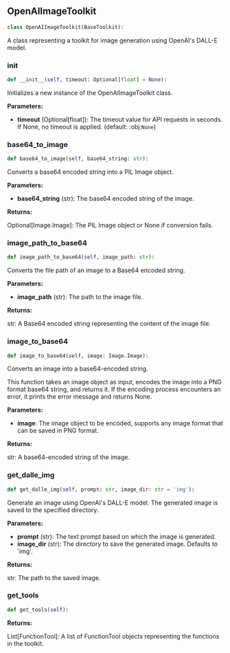 <a id="camel.toolkits.dalle_toolkit"></a>

<a id="camel.toolkits.dalle_toolkit.OpenAIImageToolkit"></a>

## OpenAIImageToolkit

```python
class OpenAIImageToolkit(BaseToolkit):
```

A class representing a toolkit for image generation using OpenAI's
DALL-E model.

<a id="camel.toolkits.dalle_toolkit.OpenAIImageToolkit.__init__"></a>

### __init__

```python
def __init__(self, timeout: Optional[float] = None):
```

Initializes a new instance of the OpenAIImageToolkit class.

**Parameters:**

- **timeout** (Optional[float]): The timeout value for API requests in seconds. If None, no timeout is applied. (default: :obj:`None`)

<a id="camel.toolkits.dalle_toolkit.OpenAIImageToolkit.base64_to_image"></a>

### base64_to_image

```python
def base64_to_image(self, base64_string: str):
```

Converts a base64 encoded string into a PIL Image object.

**Parameters:**

- **base64_string** (str): The base64 encoded string of the image.

**Returns:**

  Optional[Image.Image]: The PIL Image object or None if conversion
fails.

<a id="camel.toolkits.dalle_toolkit.OpenAIImageToolkit.image_path_to_base64"></a>

### image_path_to_base64

```python
def image_path_to_base64(self, image_path: str):
```

Converts the file path of an image to a Base64 encoded string.

**Parameters:**

- **image_path** (str): The path to the image file.

**Returns:**

  str: A Base64 encoded string representing the content of the image
file.

<a id="camel.toolkits.dalle_toolkit.OpenAIImageToolkit.image_to_base64"></a>

### image_to_base64

```python
def image_to_base64(self, image: Image.Image):
```

Converts an image into a base64-encoded string.

This function takes an image object as input, encodes the image into a
PNG format base64 string, and returns it.
If the encoding process encounters an error, it prints the error
message and returns None.

**Parameters:**

- **image**: The image object to be encoded, supports any image format that can be saved in PNG format.

**Returns:**

  str: A base64-encoded string of the image.

<a id="camel.toolkits.dalle_toolkit.OpenAIImageToolkit.get_dalle_img"></a>

### get_dalle_img

```python
def get_dalle_img(self, prompt: str, image_dir: str = 'img'):
```

Generate an image using OpenAI's DALL-E model.
The generated image is saved to the specified directory.

**Parameters:**

- **prompt** (str): The text prompt based on which the image is generated.
- **image_dir** (str): The directory to save the generated image. Defaults to 'img'.

**Returns:**

  str: The path to the saved image.

<a id="camel.toolkits.dalle_toolkit.OpenAIImageToolkit.get_tools"></a>

### get_tools

```python
def get_tools(self):
```

**Returns:**

  List[FunctionTool]: A list of FunctionTool objects
representing the functions in the toolkit.
